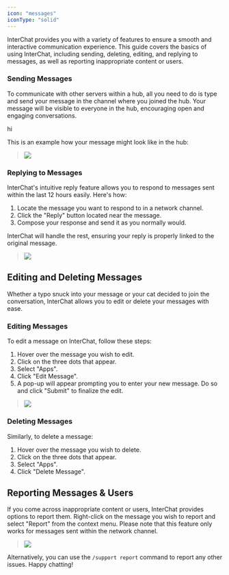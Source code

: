 ```yaml
---
icon: "messages"
iconType: "solid"
---
```


InterChat provides you with a variety of features to ensure a smooth and interactive communication experience. This guide covers the basics of using InterChat, including sending, deleting, editing, and replying to messages, as well as reporting inappropriate content or users.

### Sending Messages

To communicate with other servers within a hub, all you need to do is type and send your message in the channel where you joined the hub. Your message will be visible to everyone in the hub, encouraging open and engaging conversations.
 
hi
 
This is an example how your message might look like in the hub:

> ![](/images/MessageExample.png)

### Replying to Messages

InterChat's intuitive reply feature allows you to respond to messages sent within the last 12 hours easily. Here's how:

1. Locate the message you want to respond to in a network channel.
2. Click the "Reply" button located near the message.
3. Compose your response and send it as you normally would. 

InterChat will handle the rest, ensuring your reply is properly linked to the original message.

> ![](/images/MsgReply.gif)

## Editing and Deleting Messages

Whether a typo snuck into your message or your cat decided to join the conversation, InterChat allows you to edit or delete your messages with ease.

### Editing Messages

To edit a message on InterChat, follow these steps:

1. Hover over the message you wish to edit.
2. Click on the three dots that appear.
3. Select "Apps".
4. Click "Edit Message".
5. A pop-up will appear prompting you to enter your new message. Do so and click "Submit" to finalize the edit.

> ![](/images/MsgEdit.gif)

### Deleting Messages

Similarly, to delete a message:

1. Hover over the message you wish to delete.
2. Click on the three dots that appear.
3. Select "Apps".
4. Click "Delete Message".

## Reporting Messages & Users

If you come across inappropriate content or users, InterChat provides options to report them. Right-click on the message you wish to report and select "Report" from the context menu. Please note that this feature only works for messages sent within the network channel.

> ![](/images/ReportExampleGif.gif)

Alternatively, you can use the `/support report` command to report any other issues. Happy chatting!
